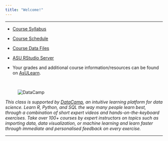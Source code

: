 ```yaml
---
title: "Welcome!"
---
```


<hr>

* [Course Syllabus](./Syllabus/SyllabusS2019.html)

* [Course Schedule](./Schedule/ScheduleS2019.html)

* [Course Data Files](https://stat-jet-asu.github.io/Datasets/DatasetList.html)

* [ASU RStudio Server](https://mathr.math.appstate.edu)

* Your grades and additional course information/resources can be found on [AsULearn](https://asulearn.appstate.edu/).

<br>

<figure><img src="./images/DataCamp125px.png" alt="DataCamp" align="left"></figure><br>

_This class is supported by [DataCamp](https://www.datacamp.com), an intuitive learning platform for data science. Learn R, Python, and SQL the way many people learn best, through a combination of short expert videos and hands-on-the-keyboard exercises. Take over 100+ courses by expert instructors on topics such as importing data, data visualization, or machine learning and learn faster through immediate and personalised feedback on every exercise._

<hr>